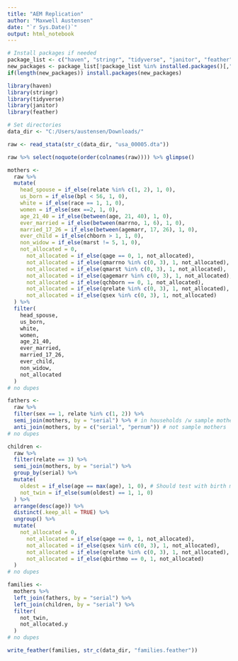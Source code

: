 ```yaml
---
title: "AEM Replication"
author: "Maxwell Austensen"
date: "`r Sys.Date()`"
output: html_notebook
---
```



```r
# Install packages if needed
package_list <- c("haven", "stringr", "tidyverse", "janitor", "feather", "knitr", "rmarkdown")
new_packages <- package_list[!package_list %in% installed.packages()[,"Package"]]
if(length(new_packages)) install.packages(new_packages)

library(haven)
library(stringr)
library(tidyverse)
library(janitor)
library(feather)

# Set directories
data_dir <- "C:/Users/austensen/Downloads/"
```

```r
raw <- read_stata(str_c(data_dir, "usa_00005.dta"))
```

```r
raw %>% select(noquote(order(colnames(raw)))) %>% glimpse()
```

```r
mothers <-
  raw %>%
  mutate(
    head_spouse = if_else(relate %in% c(1, 2), 1, 0),
    us_born = if_else(bpl < 56, 1, 0),
    white = if_else(race == 1, 1, 0),
    women = if_else(sex ==2, 1, 0),
    age_21_40 = if_else(between(age, 21, 40), 1, 0),
    ever_married = if_else(between(marrno, 1, 6), 1, 0),
    married_17_26 = if_else(between(agemarr, 17, 26), 1, 0),
    ever_child = if_else(chborn > 1, 1, 0),
    non_widow = if_else(marst != 5, 1, 0),
    not_allocated = 0,
      not_allocated = if_else(qage == 0, 1, not_allocated),
      not_allocated = if_else(qmarrno %in% c(0, 3), 1, not_allocated),
      not_allocated = if_else(qmarst %in% c(0, 3), 1, not_allocated),
      not_allocated = if_else(qagemarr %in% c(0, 3), 1, not_allocated),
      not_allocated = if_else(qchborn == 0, 1, not_allocated),
      not_allocated = if_else(qrelate %in% c(0, 3), 1, not_allocated), # why not qrelate2 ?
      not_allocated = if_else(qsex %in% c(0, 3), 1, not_allocated)
  ) %>% 
  filter(
    head_spouse,
    us_born,
    white,
    women,
    age_21_40,
    ever_married,
    married_17_26,
    ever_child,
    non_widow,
    not_allocated
  )
# no dupes
```

```r
fathers <-
  raw %>% 
  filter(sex == 1, relate %in% c(1, 2)) %>% 
  semi_join(mothers, by = "serial") %>% # in households /w sample mothers
  anti_join(mothers, by = c("serial", "pernum")) # not sample mothers
# no dupes

children <-
  raw %>% 
  filter(relate == 3) %>% 
  semi_join(mothers, by = "serial") %>% 
  group_by(serial) %>% 
  mutate(
    oldest = if_else(age == max(age), 1, 0), # Should test with birth month also
    not_twin = if_else(sum(oldest) == 1, 1, 0)
  ) %>% 
  arrange(desc(age)) %>% 
  distinct(.keep_all = TRUE) %>% 
  ungroup() %>% 
  mutate(
    not_allocated = 0,
      not_allocated = if_else(qage == 0, 1, not_allocated),
      not_allocated = if_else(qsex %in% c(0, 3), 1, not_allocated),
      not_allocated = if_else(qrelate %in% c(0, 3), 1, not_allocated), # why not qrelate2 ?
      not_allocated = if_else(qbirthmo == 0, 1, not_allocated)
  )
# no dupes
```

```r
families <-
  mothers %>% 
  left_join(fathers, by = "serial") %>% 
  left_join(children, by = "serial") %>% 
  filter(
    not_twin,
    not_allocated.y
  )
# no dupes
```


```r
write_feather(families, str_c(data_dir, "families.feather"))
```



